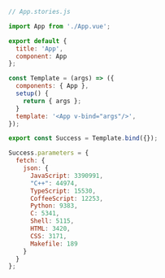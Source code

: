 ```js
// App.stories.js

import App from './App.vue';

export default {
  title: 'App',
  component: App
};

const Template = (args) => ({
  components: { App },
  setup() {
    return { args };
  }
  template: '<App v-bind="args"/>',
});

export const Success = Template.bind({});

Success.parameters = {
  fetch: {
    json: {
      JavaScript: 3390991,
      "C++": 44974,
      TypeScript: 15530,
      CoffeeScript: 12253,
      Python: 9383,
      C: 5341,
      Shell: 5115,
      HTML: 3420,
      CSS: 3171,
      Makefile: 189
    }
  }
};
```